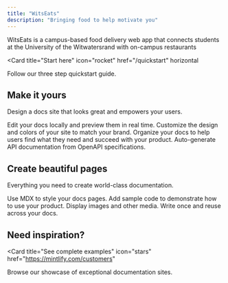 ```yaml
---
title: "WitsEats"
description: "Bringing food to help motivate you"
---
```


WitsEats is a campus-based food delivery web app that connects students at the University of the Witwatersrand with on-campus restaurants

<Card
  title="Project Management Methodology"
  icon="pen"
  href="/projectManagement"
  horizontal>
</Card>

<Card
  title = "Intial Design and Development Plan here"
  href = "/initalDesignPlan"
  horizontal>
</Card>

<Card
  title = "Database Documentation here"
  href = "/database"
  horizontal>
</Card>

<Card
  title = "Host Documentation here"
  href = "/hostDocumentation"
  horizontal>
</Card>

<Card
  title = "Testing Documentation here"
  href = "/testing"
  horizontal>
</Card>

<Card
  title = "Third Party Code Documentation here"
  href = "/thirdPartyCode"
  horizontal>
</Card>

<Card
  title="Start here"
  icon="rocket"
  href="/quickstart"
  horizontal
>
  Follow our three step quickstart guide.
</Card>

## Make it yours

Design a docs site that looks great and empowers your users.

<Columns cols={2}>
  <Card
    title="Edit locally"
    icon="pen-to-square"
    href="/development"
  >
    Edit your docs locally and preview them in real time.
  </Card>
  <Card
    title="Customize your site"
    icon="palette"
    href="/essentials/settings"
  >
    Customize the design and colors of your site to match your brand.
  </Card>
    <Card
    title="Set up navigation"
    icon="map"
    href="/essentials/navigation"
  >
    Organize your docs to help users find what they need and succeed with your product.
  </Card>
  <Card
    title="API documentation"
    icon="terminal"
    href="/api-reference/introduction"
  >
    Auto-generate API documentation from OpenAPI specifications.
  </Card>
</Columns>

## Create beautiful pages

Everything you need to create world-class documentation.

<Columns cols={2}>
  <Card
    title="Write with MDX"
    icon="pen-fancy"
    href="/essentials/markdown"
  >
    Use MDX to style your docs pages.
  </Card>
  <Card
    title="Code samples"
    icon="code"
    href="/essentials/code"
  >
    Add sample code to demonstrate how to use your product.
  </Card>
  <Card
    title="Images"
    icon="image"
    href="/essentials/images"
  >
    Display images and other media.
  </Card>
  <Card
    title="Reusable snippets"
    icon="recycle"
    href="/essentials/reusable-snippets"
  >
    Write once and reuse across your docs.
  </Card>
</Columns>

## Need inspiration?

<Card
  title="See complete examples"
  icon="stars"
  href="https://mintlify.com/customers"
>
  Browse our showcase of exceptional documentation sites.
</Card>
